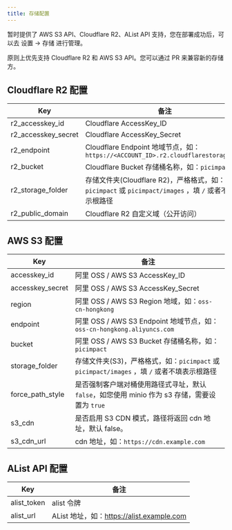 ```yaml
---
title: 存储配置
---
```


<Callout>
暂时提供了 AWS S3 API、Cloudflare R2、AList API 支持，您在部署成功后，可以去 设置 -> 存储 进行管理。

原则上优先支持 Cloudflare R2 和 AWS S3 API。您可以通过 PR 来兼容新的存储方。
</Callout>

## Cloudflare R2 配置

| Key                 | 备注                                                                       |
|---------------------|--------------------------------------------------------------------------|
| r2_accesskey_id     | Cloudflare AccessKey_ID                                                  |
| r2_accesskey_secret | Cloudflare AccessKey_Secret                                              |
| r2_endpoint         | Cloudflare Endpoint 地域节点，如：`https://<ACCOUNT_ID>.r2.cloudflarestorage.com` |
| r2_bucket           | Cloudflare Bucket 存储桶名称，如：`picimpact`                                      |
| r2_storage_folder   | 存储文件夹(Cloudflare R2)，严格格式，如：`picimpact` 或 `picimpact/images` ，填 `/` 或者不填表示根路径  |
| r2_public_domain    | Cloudflare R2 自定义域（公开访问）                                                 |

## AWS S3 配置

| Key              | 备注                                                               |
|------------------|------------------------------------------------------------------|
| accesskey_id     | 阿里 OSS / AWS S3 AccessKey_ID                                     |
| accesskey_secret | 阿里 OSS / AWS S3 AccessKey_Secret                                 |
| region           | 阿里 OSS / AWS S3 Region 地域，如：`oss-cn-hongkong`                    |
| endpoint         | 阿里 OSS / AWS S3 Endpoint 地域节点，如：`oss-cn-hongkong.aliyuncs.com`   |
| bucket           | 阿里 OSS / AWS S3 Bucket 存储桶名称，如：`picimpact`                       |
| storage_folder   | 存储文件夹(S3)，严格格式，如：`picimpact` 或 `picimpact/images` ，填 `/` 或者不填表示根路径 |
| force_path_style   | 是否强制客户端对桶使用路径式寻址，默认 `false`，如您使用 minio 作为 s3 存储，需要设置为 `true`     |
| s3_cdn   | 是否启用 S3 CDN 模式，路径将返回 cdn 地址，默认 false。                            |
| s3_cdn_url   | cdn 地址，如：`https://cdn.example.com`                               |

## AList API 配置

| Key         | 备注                                   |
|-------------|--------------------------------------|
| alist_token | alist 令牌                             |
| alist_url   | AList 地址，如：https://alist.example.com |
